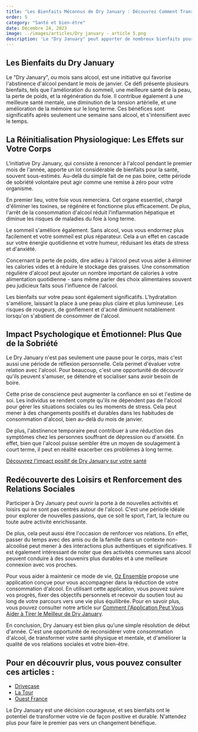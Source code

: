 ```yaml
---
title: "Les Bienfaits Méconnus de Dry January : Découvrez Comment Transformer votre Vie"
order: 5
category: "Santé et bien-être"
date: Décembre 24, 2023
image: ../images/articles/Dry january - article 5.png
description: 'Le "Dry January" peut apporter de nombreux bienfaits pour la santé physique et mentale. En arrêtant de boire de l''alcool, le foie se régénère, le sommeil s''améliore, la peau devient plus saine et le poids peut être réduit. Sur le plan psychologique, cette période permet de réfléchir sur sa relation avec l''alcool et peut renforcer la confiance en soi. De plus, cela ouvre la porte à de nouvelles activités et peut améliorer les relations sociales. Participer à cette initiative peut donc transformer positivement votre vie.'
---
```


## Les Bienfaits du Dry January

Le "Dry January", ou mois sans alcool, est une initiative qui favorise l'abstinence d'alcool pendant le mois de janvier. Ce défi présente plusieurs bienfaits, tels que l'amélioration du sommeil, une meilleure santé de la peau, la perte de poids, et la régénération du foie. Il contribue également à une meilleure santé mentale, une diminution de la tension artérielle, et une amélioration de la mémoire sur le long terme. Ces bénéfices sont significatifs après seulement une semaine sans alcool, et s'intensifient avec le temps.

## La Réinitialisation Physiologique: Les Effets sur Votre Corps

L'initiative Dry January, qui consiste à renoncer à l'alcool pendant le premier mois de l'année, apporte un lot considérable de bienfaits pour la santé, souvent sous-estimés. Au-delà du simple fait de ne pas boire, cette période de sobriété volontaire peut agir comme une remise à zéro pour votre organisme.

En premier lieu, votre foie vous remerciera. Cet organe essentiel, chargé d'éliminer les toxines, se régénère et fonctionne plus efficacement. De plus, l'arrêt de la consommation d'alcool réduit l'inflammation hépatique et diminue les risques de maladies du foie à long terme.

Le sommeil s'améliore également. Sans alcool, vous vous endormez plus facilement et votre sommeil est plus réparateur. Cela a un effet en cascade sur votre énergie quotidienne et votre humeur, réduisant les états de stress et d'anxiété.

Concernant la perte de poids, dire adieu à l'alcool peut vous aider à éliminer les calories vides et à réduire le stockage des graisses. Une consommation régulière d'alcool peut ajouter un nombre important de calories à votre alimentation quotidienne - sans même parler des choix alimentaires souvent peu judicieux faits sous l'influence de l'alcool.

Les bienfaits sur votre peau sont également significatifs. L'hydratation s'améliore, laissant la place à une peau plus claire et plus lumineuse. Les risques de rougeurs, de gonflement et d'acné diminuent notablement lorsqu'on s'abstient de consommer de l'alcool.

## Impact Psychologique et Émotionnel: Plus Que de la Sobriété

Le Dry January n'est pas seulement une pause pour le corps, mais c'est aussi une période de réflexion personnelle. Cela permet d'évaluer votre relation avec l'alcool. Pour beaucoup, c'est une opportunité de découvrir qu'ils peuvent s'amuser, se détendre et socialiser sans avoir besoin de boire.

Cette prise de conscience peut augmenter la confiance en soi et l'estime de soi. Les individus se rendent compte qu'ils ne dépendent pas de l'alcool pour gérer les situations sociales ou les moments de stress. Cela peut mener à des changements positifs et durables dans les habitudes de consommation d'alcool, bien au-delà du mois de janvier.

De plus, l'abstinence temporaire peut contribuer à une réduction des symptômes chez les personnes souffrant de dépression ou d'anxiété. En effet, bien que l'alcool puisse sembler être un moyen de soulagement à court terme, il peut en réalité exacerber ces problèmes à long terme.

[Découvrez l'impact positif de Dry January sur votre santé](https://ozensemble.fabrique.social.gouv.fr/sante-et-bien-etre/limpact-positif-de-dry-january-sur-votre-santé-découvrez-le-avec-notre-application)

## Redécouverte des Loisirs et Renforcement des Relations Sociales

Participer à Dry January peut ouvrir la porte à de nouvelles activités et loisirs qui ne sont pas centrés autour de l'alcool. C'est une période idéale pour explorer de nouvelles passions, que ce soit le sport, l'art, la lecture ou toute autre activité enrichissante.

De plus, cela peut aussi être l'occasion de renforcer vos relations. En effet, passer du temps avec des amis ou de la famille dans un contexte non-alcoolisé peut mener à des interactions plus authentiques et significatives. Il est également intéressant de noter que des activités communes sans alcool peuvent conduire à des souvenirs plus durables et à une meilleure connexion avec vos proches.

Pour vous aider à maintenir ce mode de vie, [Oz Ensemble](https://ozensemble.fabrique.social.gouv.fr/) propose une application conçue pour vous accompagner dans la réduction de votre consommation d'alcool. En utilisant cette application, vous pouvez suivre vos progrès, fixer des objectifs personnels et recevoir du soutien tout au long de votre parcours vers une vie plus équilibrée. Pour en savoir plus, vous pouvez consulter notre article sur [Comment l'Application Peut Vous Aider à Tirer le Meilleur de Dry January](https://ozensemble.fabrique.social.gouv.fr/sante-et-bien-etre/comment-lapplication-peut-vous-aider-à-tirer-le-meilleur-de-dry-january).

En conclusion, Dry January est bien plus qu'une simple résolution de début d'année. C'est une opportunité de reconsidérer votre consommation d'alcool, de transformer votre santé physique et mentale, et d'améliorer la qualité de vos relations sociales et votre bien-être.

## Pour en découvrir plus, vous pouvez consulter ces articles :

- [Drivecase](https://www.drivecase.fr/conseils-prevention/prevention-alcool/dry-january/#:~:text=addictives%20au%20travail.-,Quels%20sont%20les%20bienfaits%20du%20Dry%20January%20%3F,%C3%A0%20court%20et%20long%20terme.&text=Votre%20sommeil%20s'am%C3%A9liore%20%3A%20une,l'alcool%20am%C3%A9lie%20le%20sommeil.)
- [La Tour](https://www.la-tour.ch/fr/conseils/dry-january-les-vertus-de-labstinence-momentanee-dalcool-0)
- [Ouest France](https://www.ouest-france.fr/sante/addictions/alcool/dry-january-pas-d-alcool-pendant-un-mois-ca-fait-quel-effet-sur-le-corps-a3402b94-8b55-11ed-9caf-0ee455432178)

Le Dry January est une décision courageuse, et ses bienfaits ont le potentiel de transformer votre vie de façon positive et durable. N'attendez plus pour faire le premier pas vers un changement bénéfique.
